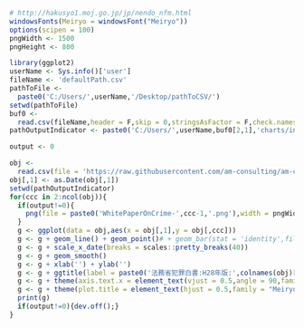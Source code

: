 ```r
# http://hakusyo1.moj.go.jp/jp/nendo_nfm.html
windowsFonts(Meiryo = windowsFont("Meiryo"))
options(scipen = 100)
pngWidth <- 1500
pngHeight <- 800
```

```r
library(ggplot2)
userName <- Sys.info()['user']
fileName <- 'defaultPath.csv'
pathToFile <-
  paste0('C:/Users/',userName,'/Desktop/pathToCSV/')
setwd(pathToFile)
buf0 <-
  read.csv(fileName,header = F,skip = 0,stringsAsFactor = F,check.names = F,fileEncoding = 'UTF8')
pathOutputIndicator <- paste0('C:/Users/',userName,buf0[2,1],'charts/indicator/AMCCchartImages/')
```

```r
output <- 0
```

```r
obj <-
  read.csv(file = 'https://raw.githubusercontent.com/am-consulting/am-consulting.github.io/master/csv/WhitePaperOnCrime/H28/1-1-1-01.csv',skip = 1,header = T,stringsAsFactors = F,fileEncoding = 'utf8',check.names = F)
obj[,1] <- as.Date(obj[,1])
setwd(pathOutputIndicator)
for(ccc in 2:ncol(obj)){
  if(output!=0){
    png(file = paste0('WhitePaperOnCrime-',ccc-1,'.png'),width = pngWidth,height = pngHeight)
  }
  g <- ggplot(data = obj,aes(x = obj[,1],y = obj[,ccc]))
  g <- g + geom_line() + geom_point()# + geom_bar(stat = 'identity',fill = 'red',alpha = 0.5)
  g <- g + scale_x_date(breaks = scales::pretty_breaks(40))
  g <- g + geom_smooth()
  g <- g + xlab('') + ylab('')
  g <- g + ggtitle(label = paste0('法務省犯罪白書:H28年版:',colnames(obj)[ccc]))
  g <- g + theme(axis.text.x = element_text(vjust = 0.5,angle = 90,family = "Meiryo",size = 10))
  g <- g + theme(plot.title = element_text(hjust = 0.5,family = "Meiryo",size = 20))
  print(g)
  if(output!=0){dev.off();}
}
```

